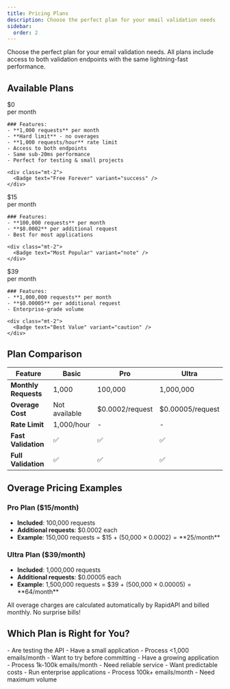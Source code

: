 ```yaml
---
title: Pricing Plans
description: Choose the perfect plan for your email validation needs
sidebar:
  order: 2
---
```



Choose the perfect plan for your email validation needs. All plans include access to both validation endpoints with the same lightning-fast performance.

## Available Plans

<CardGrid>
  <Card title="Basic Plan" icon="star">
    <div class="flex flex-col items-center gap-2">
      <div class="text-3xl font-bold text-green-500">$0</div>
      <div class="text-sm">per month</div>
    </div>
    
    ### Features:
    - **1,000 requests** per month
    - **Hard limit** - no overages
    - **1,000 requests/hour** rate limit
    - Access to both endpoints
    - Same sub-20ms performance
    - Perfect for testing & small projects
    
    <div class="mt-2">
      <Badge text="Free Forever" variant="success" />
    </div>
  </Card>

  <Card title="Pro Plan" icon="heart">
    <div class="flex flex-col items-center gap-2">
      <Badge text="Recommended" variant="tip" size="large" />
      <div class="text-3xl font-bold text-blue-500">$15</div>
      <div class="text-sm">per month</div>
    </div>
    
    ### Features:
    - **100,000 requests** per month
    - **$0.0002** per additional request
    - Best for most applications
    
    <div class="mt-2">
      <Badge text="Most Popular" variant="note" />
    </div>
  </Card>

  <Card title="Ultra Plan" icon="rocket">
    <div class="flex flex-col items-center gap-2">
      <div class="text-3xl font-bold text-purple-500">$39</div>
      <div class="text-sm">per month</div>
    </div>
    
    ### Features:
    - **1,000,000 requests** per month
    - **$0.00005** per additional request
    - Enterprise-grade volume
    
    <div class="mt-2">
      <Badge text="Best Value" variant="caution" />
    </div>
  </Card>
</CardGrid>

## Plan Comparison

| Feature | Basic | Pro | Ultra |
|---------|-------|-----|-------|
| **Monthly Requests** | 1,000 | 100,000 | 1,000,000 |
| **Overage Cost** | Not available | $0.0002/request | $0.00005/request |
| **Rate Limit** | 1,000/hour | - | - |
| **Fast Validation** | ✅ | ✅ | ✅ |
| **Full Validation** | ✅ | ✅ | ✅ |

## Overage Pricing Examples

### Pro Plan ($15/month)
- **Included**: 100,000 requests
- **Additional requests**: $0.0002 each
- **Example**: 150,000 requests = $15 + (50,000 × $0.0002) = **$25/month**

### Ultra Plan ($39/month)
- **Included**: 1,000,000 requests
- **Additional requests**: $0.00005 each
- **Example**: 1,500,000 requests = $39 + (500,000 × $0.00005) = **$64/month**

<Aside type="tip">
  All overage charges are calculated automatically by RapidAPI and billed monthly. No surprise bills!
</Aside>

## Which Plan is Right for You?

<CardGrid stagger>
  <Card title="Choose Basic if you..." icon="star">
    - Are testing the API
    - Have a small application
    - Process &lt;1,000 emails/month
    - Want to try before committing
  </Card>
  
  <Card title="Choose Pro if you..." icon="heart">
    - Have a growing application
    - Process 1k-100k emails/month
    - Need reliable service
    - Want predictable costs
  </Card>
  
  <Card title="Choose Ultra if you..." icon="rocket">
    - Run enterprise applications
    - Process 100k+ emails/month
    - Need maximum volume
  </Card>
</CardGrid>